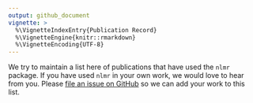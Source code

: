 ```yaml
---
output: github_document
vignette: >
  %\VignetteIndexEntry{Publication Record}
  %\VignetteEngine{knitr::rmarkdown}
  %\VignetteEncoding{UTF-8}
---
```


We try to maintain a list here of publications that have used the `nlmr` package. If you have used `nlmr` in your own work, we would love to hear from you. Please [file an issue on GitHub](https://github.com/marcosci/nlmr/issues/new/) so we can add your work to this list.
